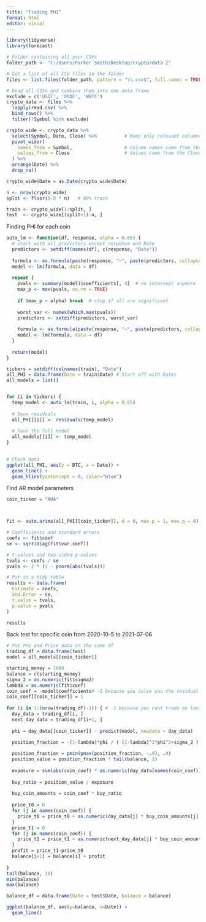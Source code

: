 ```yaml
---
title: "Trading PHI"
format: html
editor: visual
---
```



```r
library(tidyverse)
library(forecast)
```

```r

# Folder containing all your CSVs
folder_path <- "C:/Users/Parker Smith/Desktop/crypto/data 2"

# Get a list of all CSV files in the folder
files <- list.files(folder_path, pattern = "\\.csv$", full.names = TRUE)

# Read all CSVs and combine them into one data frame
exclude = c('USDT', 'USDC', 'WBTC')
crypto_data <- files %>%
  lapply(read.csv) %>%
  bind_rows() %>% 
  filter(!Symbol %in% exclude)
```

```r
crypto_wide <- crypto_data %>%
  select(Symbol, Date, Close) %>%          # Keep only relevant columns
  pivot_wider(
    names_from = Symbol,                   # Column names come from the coin symbol
    values_from = Close                    # Values come from the Close column
  ) %>%
  arrange(Date) %>% 
  drop_na()

crypto_wide$Date = as.Date(crypto_wide$Date)

n <- nrow(crypto_wide)
split <- floor(0.8 * n)   # 80% train

train <- crypto_wide[1:split, ]
test  <- crypto_wide[(split+1):n, ]
```

Finding PHI for each coin
```r
auto_lm <- function(df, response, alpha = 0.05) {
  # start with all predictors except response and Date
  predictors <- setdiff(names(df), c(response, "Date"))
  
  formula <- as.formula(paste(response, "~", paste(predictors, collapse = " + "), "+ 0"))
  model <- lm(formula, data = df)
  
  repeat {
    pvals <- summary(model)$coefficients[, 4]  # no intercept anymore
    max_p <- max(pvals, na.rm = TRUE)
    
    if (max_p < alpha) break  # stop if all are significant
    
    worst_var <- names(which.max(pvals))
    predictors <- setdiff(predictors, worst_var)
    
    formula <- as.formula(paste(response, "~", paste(predictors, collapse = " + "), "+ 0"))
    model <- lm(formula, data = df)
  }
  
  return(model)
}

tickers = setdiff(colnames(train), "Date")
all_PHI = data.frame(Date = train$Date) # Start off with Dates
all_models = list()


for (i in tickers) {
  temp_model <- auto_lm(train, i, alpha = 0.05)
  
  # Save residuals
  all_PHI[[i]] <- residuals(temp_model)
  
  # Save the full model
  all_models[[i]] <- temp_model
}
  
```

```r
# Check data
ggplot(all_PHI, aes(y = BTC, x = Date)) +
  geom_line() +
  geom_hline(yintercept = 0, color="blue")
```


Find AR model parameters
```r
coin_ticker = "ADA"



fit <- auto.arima(all_PHI[[coin_ticker]], d = 0, max.p = 1, max.q = 0)

# Coefficients and standard errors
coefs <- fit$coef
se <- sqrt(diag(fit$var.coef))

# t-values and two-sided p-values
tvals <- coefs / se
pvals <- 2 * (1 - pnorm(abs(tvals)))

# Put in a tidy table
results <- data.frame(
  Estimate = coefs,
  Std.Error = se,
  t.value = tvals,
  p.value = pvals
)

results

```
Back test for specific coin from 2020-10-5 to 2021-07-06
```r
# Put PHI and Price data in the same df
trading_df = data.frame(test)
model = all_models[[coin_ticker]]

starting_money = 1000
balance = c(starting_money)
sigma_2 = as.numeric(fit$sigma2)
lambda = as.numeric(fit$coef)
coin_coef = -model$coefficients# -1 because you solve you the residual by subtracting lm
coin_coef[[coin_ticker]] = 1
  
for (i in 1:(nrow(trading_df)-1)) { # -1 because you cant trade on last day
  day_data = trading_df[i, ]
  next_day_data = trading_df[i+1, ]
  
  phi = day_data[[coin_ticker]] - predict(model, newdata = day_data)
  
  position_fraction = -(1-lambda)*phi / ( (1-lambda)^2*phi^2+sigma_2 ) # calculated based on E[ln(1-pi)] estimate, not correct

  position_fraction = pmin(pmax(position_fraction, -.9), .9)
  position_value = position_fraction * tail(balance, 1)
  
  exposure = sum(abs(coin_coef) * as.numeric(day_data[names(coin_coef)])) # abs() because cash is needed to hold short
  
  buy_ratio = position_value / exposure
  
  buy_coin_amounts = coin_coef * buy_ratio
  
  price_t0 = 0
  for (j in names(coin_coef)) {
    price_t0 = price_t0 + as.numeric(day_data[j] * buy_coin_amounts[j])
  }
  price_t1 = 0
  for (j in names(coin_coef)) {
    price_t1 = price_t1 + as.numeric(next_day_data[j] * buy_coin_amounts[j])
  }
  profit = price_t1-price_t0
  balance[i+1] = balance[i] + profit
  
}
tail(balance, 10)
min(balance)
max(balance)
```


```r
balance_df = data.frame(Date = test$Date, balance = balance)

ggplot(balance_df, aes(y=balance, x=Date)) +
  geom_line()
```








